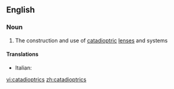 ==English==

===Noun===
{{en-noun|-}}

# {{optics}} The construction and use of [[catadioptric]] [[lens]]es and systems

====Translations====
{{trans-top|construction and use of catadioptric lenses and systems}}
* Italian: {{t-|it|catadiottrica|f}}
{{trans-mid}}

{{trans-bottom}}

[[vi:catadioptrics]]
[[zh:catadioptrics]]
